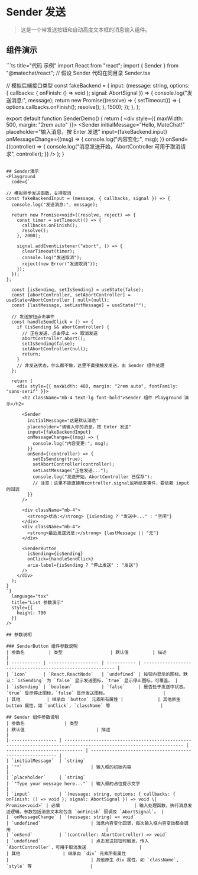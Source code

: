 

# Sender 发送

> 这是一个带发送按钮和自动高度文本框的消息输入组件。

## 组件演示
<div className="playground-wrapper">
    <SenderDemo/>
</div>
```ts title="代码 示例"
import React from "react";
import { Sender } from "@matechat/react"; // 假设 Sender 代码在同目录 Sender.tsx

// 模拟后端接口类型
const fakeBackend = {
  input: (message: string, options: { callbacks: { onFinish: () => void }; signal: AbortSignal }) => {
    console.log("发送消息:", message);
    return new Promise<void>((resolve) => {
      setTimeout(() => {
        options.callbacks.onFinish();
        resolve();
      }, 1500);
    });
  },
};

export default function SenderDemo() {
  return (
    <div style={{ maxWidth: 500, margin: "2rem auto" }}>
      <Sender
        initialMessage="Hello, MateChat!"
        placeholder="输入消息，按 Enter 发送"
        input={fakeBackend.input}
        onMessageChange={(msg) => {
          console.log("内容变化:", msg);
        }}
        onSend={(controller) => {
          console.log("消息发送开始，AbortController 可用于取消请求", controller);
        }}
      />
    </div>
  );
}

```

## Sender演示
<Playground
  code={`

// 模拟异步发送函数，支持取消
const fakeBackendInput = (message, { callbacks, signal }) => {
  console.log("发送消息:", message);

  return new Promise<void>((resolve, reject) => {
    const timer = setTimeout(() => {
      callbacks.onFinish();
      resolve();
    }, 2000);

    signal.addEventListener("abort", () => {
      clearTimeout(timer);
      console.log("发送取消");
      reject(new Error("发送取消"));
    });
  });
};

  const [isSending, setIsSending] = useState(false);
  const [abortController, setAbortController] = useState<AbortController | null>(null);
  const [lastMessage, setLastMessage] = useState("");

  // 发送按钮点击事件
  const handleSendClick = () => {
    if (isSending && abortController) {
      // 正在发送，点击停止 => 取消发送
      abortController.abort();
      setIsSending(false);
      setAbortController(null);
      return;
    }
    // 非发送状态，什么都不做，这里不直接触发发送，由 Sender 组件处理
  };

  return (
    <div style={{ maxWidth: 480, margin: "2rem auto", fontFamily: "sans-serif" }}>
      <h2 className="mb-4 text-lg font-bold">Sender 组件 Playground 演示</h2>

      <Sender
        initialMessage="这是默认消息"
        placeholder="请输入你的消息，按 Enter 发送"
        input={fakeBackendInput}
        onMessageChange={(msg) => {
          console.log("内容变更:", msg);
        }}
        onSend={(controller) => {
          setIsSending(true);
          setAbortController(controller);
          setLastMessage("正在发送...");
          console.log("发送开始，AbortController 已保存");
          // 注意：这里不能直接用controller.signal监听结束事件，要依赖 input 的回调
        }}
      />

      <div className="mb-4">
        <strong>状态:</strong> {isSending ? "发送中..." : "空闲"}
      </div>
      <div className="mb-4">
        <strong>最近发送消息:</strong> {lastMessage || "无"}
      </div>

      <SenderButton
        isSending={isSending}
        onClick={handleSendClick}
        aria-label={isSending ? "停止发送" : "发送"}
      />
    </div>
  );
}
`}
  language="tsx"
  title="List 参数演示"
  style={{
    height: 700
  }}
/>

## 参数说明

### SenderButton 组件参数说明 
| 参数名         | 类型                  | 默认值         | 描述                                                          |
| ----------- | ------------------- | ----------- | ----------------------------------------------------------- |
| `icon`      | `React.ReactNode`   | `undefined` | 按钮内显示的图标。默认：`isSending` 为 `false` 显示发送图标，`true` 显示停止图标。可覆盖。 |
| `isSending` | `boolean`           | `false`     | 是否处于发送中状态。`true` 显示停止图标，`false` 显示发送图标。                     |
| 其他          | 继承自 `button` 元素所有属性 |             | 其他原生 button 属性，如 `onClick`, `className` 等                   |

## Sender 组件参数说明
| 参数名               | 类型                                                                                                                  | 默认值                           | 描述                                                        |
| ----------------- | ------------------------------------------------------------------------------------------------------------------- | ----------------------------- | --------------------------------------------------------- |
| `initialMessage`  | `string`                                                                                                            | `""`                          | 输入框的初始内容                                                  |
| `placeholder`     | `string`                                                                                                            | `"Type your message here..."` | 输入框的占位提示文字                                                |
| `input`           | `(message: string, options: { callbacks: { onFinish: () => void }; signal: AbortSignal }) => void \| Promise<void>` | 必填                            | 输入处理函数，执行消息发送逻辑。参数包括消息文本和包含 `onFinish` 回调及 `AbortSignal`。 |
| `onMessageChange` | `(message: string) => void`                                                                                         | `undefined`                   | 消息内容变化回调，每次输入框内容变动都会调用                                    |
| `onSend`          | `(controller: AbortController) => void`                                                                             | `undefined`                   | 点击发送按钮时触发，传入 `AbortController`，可用于取消发送                    |
| 其他                | 继承自 `div` 元素所有属性                                                                                                    |                               | 其他原生 div 属性，如 `className`, `style` 等                      |
